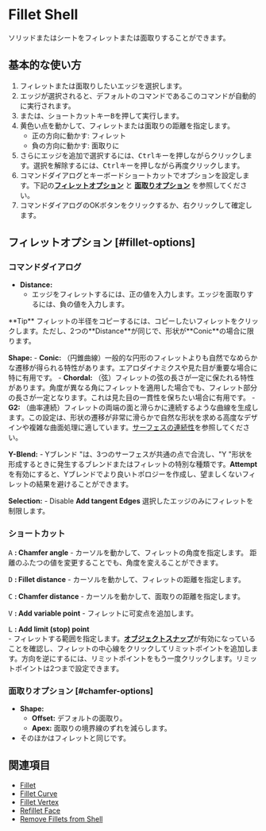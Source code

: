 
# Fillet Shell

<Reference shortcut="B" command="Fillet Shell" button="" />

ソリッドまたはシートをフィレットまたは面取りすることができます。

## 基本的な使い方

1. フィレットまたは面取りしたいエッジを選択します。
2. エッジが選択されると、デフォルトのコマンドであるこのコマンドが自動的に実行されます。
3. または、ショートカットキー<kbd>B</kbd>を押して実行します。
4. 黄色い点を動かして、フィレットまたは面取りの距離を指定します。
    - 正の方向に動かす: フィレット
    - 負の方向に動かす: 面取りに
    <VideoPlayer fileName="fillet-solid-0"/>
4. さらにエッジを追加で選択するには、<kbd>Ctrl</kbd>キーを押しながらクリックします。選択を解除するには、<kbd>Ctrl</kbd>キーを押しながら再度クリックします。
5. コマンドダイアログとキーボードショートカットでオプションを設定します。下記の[**フィレットオプション**](#fillet-options) と [**面取りオプション**](#chamfer-options) を参照してください。
6. コマンドダイアログのOKボタンをクリックするか、右クリックして確定します。

## フィレットオプション [#fillet-options]

### コマンドダイアログ

- **Distance:** 
    - エッジをフィレットするには、正の値を入力します。エッジを面取りするには、負の値を入力します。
<Callout type="info" emoji="💡">
    **Tip**
    フィレットの半径をコピーするには、コピーしたいフィレットをクリックします。ただし、2つの**Distance**が同じで、形状が**Conic**の場合に限ります。
<VideoPlayer fileName="fillet-solid-copyfillet"/>
</Callout>

**Shape:**
    - **Conic:** （円錐曲線）一般的な円形のフィレットよりも自然でなめらかな遷移が得られる特性があります。エアロダイナミクスや見た目が重要な場合に特に有用です。
    - **Chordal:** （弦）フィレットの弦の長さが一定に保たれる特性があります。角度が異なる角にフィレットを適用した場合でも、フィレット部分の長さが一定となります。これは見た目の一貫性を保ちたい場合に有用です。
    - **G2:** （曲率連続）フィレットの両端の面と滑らかに連続するような曲線を生成します。この設定は、形状の遷移が非常に滑らかで自然な形状を求める高度なデザインや複雑な曲面処理に適しています。[サーフェスの連続性](../cad-essentials/continuity-curve-and-surface)を参照してください。
    <VideoPlayer fileName="fillet-solid"/>

**Y-Blend:** 
    - Yブレンド "は、3つのサーフェスが共通の点で合流し、"Y "形状を形成するときに発生するブレンドまたはフィレットの特別な種類です。**Attempt**を有効にすると、Yブレンドでより良いトポロジーを作成し、望ましくないフィレットの結果を避けることができます。
    <VideoPlayer fileName="fillet-solid-yblend"/>

**Selection:** 
    - Disable **Add tangent Edges** 選択したエッジのみにフィレットを制限します。
    <VideoPlayer fileName="fillet-sold-selection"/>

### ショートカット

<kbd>A</kbd> **: Chamfer angle**
    - カーソルを動かして、フィレットの角度を指定します。
<Callout type="info" emoji="💡">
    距離のふたつの値を変更することでも、角度を変えることができます。
    <VideoPlayer fileName="fillet-solid-two-value"/>
</Callout>

<kbd>D</kbd> **: Fillet distance** 
    - カーソルを動かして、フィレットの距離を指定します。

<kbd>C</kbd> **: Chamfer distance** 
    - カーソルを動かして、面取りの距離を指定します。

<kbd>V</kbd> **: Add variable point**
    - フィレットに可変点を追加します。
    <VideoPlayer fileName="fillet-solid-variable"/>

<kbd>L</kbd> **: Add limit (stop) point** <br />
    - フィレットする範囲を指定します。[**オブジェクトスナップ**](../plasticity-essentials/grid-and-snap#object-snap)が有効になっていることを確認し、フィレットの中心線をクリックしてリミットポイントを追加します。方向を逆にするには、リミットポイントをもう一度クリックします。リミットポイントは2つまで設定できます。
    <VideoPlayer fileName="fillet-solid-limit"/>

### 面取りオプション [#chamfer-options]
- **Shape:**
    - **Offset:** デフォルトの面取り。
    - **Apex:** 面取りの境界線のずれを減らします。
- そのほかはフィレットと同じです。

## 関連項目
- [Fillet](./fillet)
- [Fillet Curve](../sketch/fillet-curve) 
- [Fillet Vertex](../sketch/fillet-vertex)
- [Refillet Face](./refillet-face)
- [Remove Fillets from Shell](./remove-fillets-from-shell)